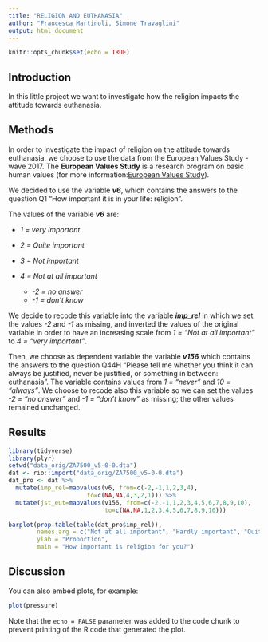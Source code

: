 ```yaml
---
title: "RELIGION AND EUTHANASIA"
author: "Francesca Martinoli, Simone Travaglini"
output: html_document
---
```


```r
knitr::opts_chunk$set(echo = TRUE)
```

## Introduction

In this little project we want to investigate how the religion impacts the attitude towards euthanasia.

## Methods

In order to investigate the impact of religion on the attitude towards euthanasia, we choose to use the data from the European Values Study - wave 2017. The **European Values Study** is a research program on basic human values (for more information:[European Values Study](https://europeanvaluesstudy.eu/)).

We decided to use the variable ***v6***, which contains the answers to the question Q1 "How important it is in your life: religion".

The values of the variable ***v6*** are:

-   *1 = very important*

-   *2 = Quite important*

-   *3 = Not important*

-   *4 = Not at all important*

    -   *-2 = no answer*
    -   *-1 = don't know*

We decide to recode this variable into the variable ***imp_rel*** in which we set the values *-2* and *-1* as missing, and inverted the values of the original variable in order to have an increasing scale from *1 = "Not at all important"* to *4 = "very important"*.

Then, we choose as dependent variable the variable ***v156*** which contains the answers to the question Q44H "Please tell me whether you think it can always be justified, never be justified, or something in between: euthanasia". The variable contains values from *1 = "never"* and *10 = "always"*. We choose to recode also this variable so we can set the values *-2 = "no answer"* and *-1 = "don't know"* as missing; the other values remained unchanged.

## Results


```r
library(tidyverse)
library(plyr)
setwd("data_orig/ZA7500_v5-0-0.dta")
dat <- rio::import("data_orig/ZA7500_v5-0-0.dta")
dat_pro <- dat %>%
  mutate(imp_rel=mapvalues(v6, from=c(-2,-1,1,2,3,4),
                      to=c(NA,NA,4,3,2,1))) %>% 
  mutate(jst_eut=mapvalues(v156, from=c(-2,-1,1,2,3,4,5,6,7,8,9,10),
                           to=c(NA,NA,1,2,3,4,5,6,7,8,9,10)))

barplot(prop.table(table(dat_pro$imp_rel)),
        names.arg = c("Not at all important", "Hardly important", "Quite important", "Very important"),
        ylab = "Proportion",
        main = "How important is religion for you?")
```



## Discussion

You can also embed plots, for example:

```r
plot(pressure)
```

Note that the `echo = FALSE` parameter was added to the code chunk to prevent printing of the R code that generated the plot.
